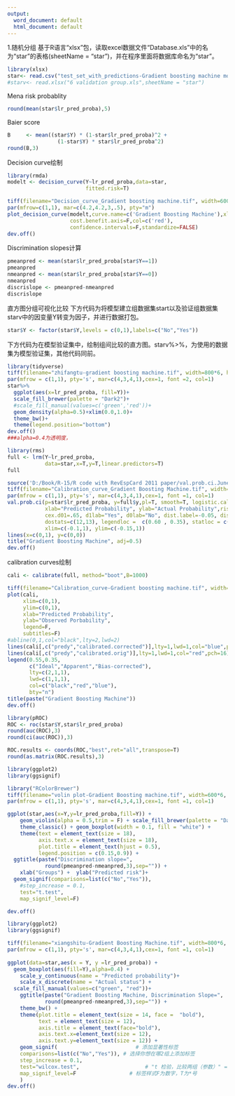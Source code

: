 ---
output:
  word_document: default
  html_document: default
---
1.随机分组
基于R语言“xlsx”包，读取excel数据文件“Database.xls”中的名为“star”的表格(sheetName = "star")，并在程序里面将数据库命名为“star”。
```{r}
library(xlsx)
star<- read.csv("test_set_with_predictions-Gradient boosting machine model.csv")
#starv<- read.xlsx("6 validation group.xls",sheetName = "star")
```

Mena risk probablity
```{r}
round(mean(star$lr_pred_proba),5)
```

Baier score
```{r}
B     <- mean((star$Y) * (1-star$lr_pred_proba)^2 + 
                (1-star$Y) * star$lr_pred_proba^2)
round(B,3)
```


Decision curve绘制
```{r}
library(rmda)
modelt <- decision_curve(Y~lr_pred_proba,data=star,
                         fitted.risk=T)
```

```{r}
tiff(filename="Decision_curve_Gradient boosting machine.tif", width=600*6, height=600*6, res=90*6)
par(mfrow=c(1,1), mar=c(4.2,4.2,3,.5), pty="m")
plot_decision_curve(modelt,curve.name=c('Gradient Boosting Machine'),xlim=c(0,0.8),ylim=c(0,0.4),
                    cost.benefit.axis=F,col=c('red'),
                    confidence.intervals=F,standardize=FALSE)
dev.off()
```


Discrimination slopes计算
```{r}
pmeanpred <- mean(star$lr_pred_proba[star$Y==1])
pmeanpred 
nmeanpred <- mean(star$lr_pred_proba[star$Y==0])
nmeanpred
discrislope <- pmeanpred-nmeanpred
discrislope
```

直方图分组可视化比较
下方代码为将模型建立组数据集start以及验证组数据集starv中的因变量Y转变为因子，并进行数据打包。

```{r}
star$Y <- factor(star$Y,levels = c(0,1),labels=c("No","Yes"))
```

下方代码为在模型验证集中，绘制组间比较的直方图。starv%>%，为使用的数据集为模型验证集，其他代码同前。
```{r}
library(tidyverse)
tiff(filename="zhifangtu-gradient boosting machine.tif", width=800*6, height=400*6, res=90*6)
par(mfrow = c(1,1), pty='s', mar=c(4,3,4,1),cex=1, font =2, col=1)
star%>%
  ggplot(aes(x=lr_pred_proba, fill=Y))+
  scale_fill_brewer(palette = "Dark2")+
  #scale_fill_manual(values=c('green','red'))+
  geom_density(alpha=0.5)+xlim(0.0,1.0)+
  theme_bw()+
  theme(legend.position="bottom")
dev.off()
###alpha=0.4为透明度，
```



```{r}
library(rms)
full <- lrm(Y~lr_pred_proba,
            data=star,x=T,y=T,linear.predictors=T)
full
```


```{r}
source('D:/Book/R-15/R code with RevEspCard 2011 paper/val.prob.ci.June09-3.r')
tiff(filename="Calibration_curve_Gradient Boosting Machine.tif", width=600*6, height=600*6, res=90*6)
par(mfrow = c(1,1), pty='s', mar=c(4,3,4,1),cex=1, font =1, col=1)
val.prob.ci(p=star$lr_pred_proba, y=full$y,pl=T, smooth=T, logistic.cal=F, g=10,
            xlab="Predicted Probability", ylab="Actual Probability",riskdist='predicted', cex.lab=.7, 
            cex.d01=.65, d1lab="Yes", d0lab="No", dist.label=-0.05, dist.label2=.025, 
            dostats=c(12,13), legendloc =  c(0.60 , 0.35), statloc = c(0,.80),
            xlim=c(-0.1,1), ylim=c(-0.15,1))
lines(x=c(0,1), y=c(0,0))
title("Gradient Boosting Machine", adj=0.5)
dev.off()
```



calibration curves绘制
```{r}
cali <- calibrate(full, method="boot",B=1000)

tiff(filename="Calibration_curve-Gradient boosting machine.tif", width=600*6, height=600*6, res=90*6)
plot(cali,
     xlim=c(0,1),
     ylim=c(0,1),
     xlab="Predicted Probability",
     ylab="Observed Porbability",
     legend=F,
     subtitles=F)
#abline(0,1,col="black",lty=2,lwd=2)
lines(cali[,c("predy","calibrated.corrected")],lty=1,lwd=1,col="blue",pch=16)
lines(cali[,c("predy","calibrated.orig")],lty=1,lwd=1,col="red",pch=16)
legend(0.55,0.35,
       c("Ideal","Apparent","Bias-corrected"),
       lty=c(2,1,1),
       lwd=c(1,1,1),
       col=c("black","red","blue"),
       bty="n")
title(paste("Gradient Boosting Machine"))
dev.off()
```


```{r}
library(pROC)
ROC <- roc(star$Y,star$lr_pred_proba)
round(auc(ROC),3)
round(ci(auc(ROC)),3)
```

```{r}
ROC.results <- coords(ROC,"best",ret="all",transpose=T)
round(as.matrix(ROC.results),3)
```

```{r}
library(ggplot2)
library(ggsignif)

library("RColorBrewer")
tiff(filename="volin plot-Gradient Boosting machine.tif", width=600*6, height=500*6, res=90*6)
par(mfrow = c(1,1), pty='s', mar=c(4,3,4,1),cex=1, font =1, col=1)

ggplot(star,aes(x=Y,y=lr_pred_proba,fill=Y)) +
    geom_violin(alpha = 0.5,trim = F) + scale_fill_brewer(palette = "Dark2") + 
    theme_classic() + geom_boxplot(width = 0.1, fill = "white") + 
    theme(text = element_text(size = 18), 
          axis.text.x = element_text(size = 18), 
          plot.title = element_text(hjust = 0.5), 
          legend.position = c(0.15,0.9)) +
  ggtitle(paste("Discrimination slope=", 
            round(pmeanpred-nmeanpred,3),sep="")) +
    xlab("Groups") +  ylab("Predicted risk")+
  geom_signif(comparisons=list(c("No","Yes")), 
    #step_increase = 0.1,
    test="t.test",                    
    map_signif_level=F)

dev.off()
```



```{r}
library(ggplot2)
library(ggsignif)

tiff(filename="xiangshitu-Gradient Boosting Machine.tif", width=800*6, height=600*6, res=90*6)
par(mfrow = c(1,1), pty='s', mar=c(4,3,4,1),cex=1, font =1, col=1)
  
ggplot(data=star,aes(x = Y, y =lr_pred_proba)) +
  geom_boxplot(aes(fill=Y),alpha=0.4) +
    scale_y_continuous(name = "Predicted probability")+
    scale_x_discrete(name = "Actual status") +
  scale_fill_manual(values=c("green", "red"))+
    ggtitle(paste("Gradient Boosting Machine, Discrimination Slope=", 
            round(pmeanpred-nmeanpred,3),sep="")) +
    theme_bw() +
    theme(plot.title = element_text(size = 14, face =  "bold"),
          text = element_text(size = 12),
          axis.title = element_text(face="bold"),
          axis.text.x=element_text(size = 12),
          axis.text.y=element_text(size = 12)) +
    geom_signif(                         # 添加显著性标签
    comparisons=list(c("No","Yes")), # 选择你想在哪2组上添加标签
    step_increase = 0.1,
    test="wilcox.test",                     # "t 检验，比较两组（参数）" = "t.test","Wilcoxon 符号秩检验，比较两组（非参数）" = "wilcox.test"
    map_signif_level=F                 # 标签样式F为数字，T为*号
    )
dev.off()
```

